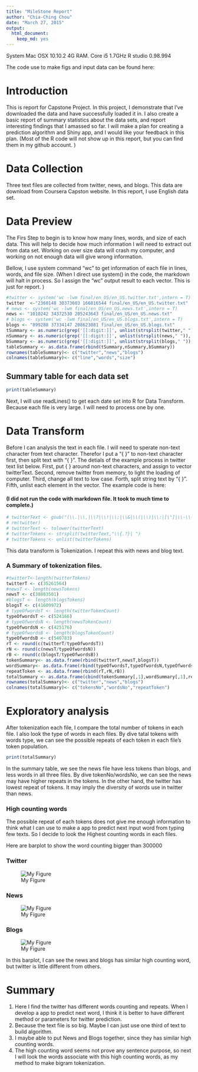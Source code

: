 ```yaml
---
title: "MileStone Report"
author: "Chia-Ching Chou"
date: "March 27, 2015"
output:
  html_document:
    keep_md: yes
---    
```

System Mac OSX 10.10.2 4G RAM. Core i5 1.7GHz
R studio 0.98.994 

The code use to make figs and input data can be found here:


# Introduction
This is report for Capstone Project. In this project, I demonstrate that I've downloaded the data and have successfully loaded it in. I also create a basic report of summary statistics about the data sets, and report interesting findings that I amassed so far. I will make a plan for creating a prediction algorithm and Shiny app, and I would like your feedback in this plan.
(Most of the R code will not show up in this report, but you can find them in my github account. )

# Data Collection
Three text files are collected from twitter, news, and blogs. This data are download from Coursera Capston website. In this report, I use English data set. 


# Data Preview
The Firs Step to begin is to know how many lines, words, and size of each data. This will help to decide how much information I will need to extract out from data set. Working on over size data will crash my computer, and working on not enough data will give wrong information.

Bellow, I use system command "wc" to get information of each file in lines, words, and file size. (When I direct use system() in the code, the markdown will halt in process. So I assign the "wc" output result to each vector. This is just for report. )
```r
#twitter <- system('wc -lwm final/en_US/en_US.twitter.txt',intern = T)
twitter  <-"2360148 30373603 166816544 final/en_US/en_US.twitter.txt"
# news <- system('wc -lwm final/en_US/en_US.news.txt',intern = T)
news <- "1010242 34372530 205243643 final/en_US/en_US.news.txt"
# blogs <- system('wc -lwm final/en_US/en_US.blogs.txt',intern = T)
blogs <- "899288 37334147 208623081 final/en_US/en_US.blogs.txt"
tSummary <- as.numeric(grep('[[:digit:]]', unlist(strsplit(twitter," ")), value = T))
nSummary <- as.numeric(grep('[[:digit:]]', unlist(strsplit(news," ")), value = T))
bSummary <- as.numeric(grep('[[:digit:]]', unlist(strsplit(blogs," ")), value = T))
tableSummary <- as.data.frame(rbind(tSummary,nSummary,bSummary))
rownames(tableSummary)<- c("twitter","news","blogs")
colnames(tableSummary)<- c("line","words","size")
```

## Summary table for each data set 

```r
print(tableSummary)
```
Next, I will use readLines() to get each date set into R for Data Transform.
Because each file is very large. I will need to process one by one. 


# Data Transform
Before I can analysis the text in each file. I will need to sperate non-text character from text character. Therefor I put a "{ }" to non-text character first, then split text with "{ }". The detials of the example process in twitter text list below.
First, put { } around non-text characters, and assign to vector twitterText.
Second, remove twitter from memory, to light the loading of computer.
Third, change all text to low case.
Forth, split string text by  "{ }".
Fifth, unlist each element in the vector.
The example code is here: 

#### (I did not run the code with markdown file. It took to much time to complete.)
```r
# twitterText <- gsub("(\\.|\\,|\\?|\\!|\\;|\\&|\\(|\\)|\\:|[\"]|\\-\\-|\\=| \\- |\\#| \\'|\\' )","{\\1}",twitter)
# rm(twitter)
# twitterText <- tolower(twitterText)
# twitterTokens <- strsplit(twitterText,"\\{.?}| ")
# twitterTokens <- unlist(twitterTokens)
```
This data transform is Tokenization. 
I repeat this with news and blog text.

### A Summary of tokenization files.

```r
#twitterT<-length(twitterTokens)
twitterT <- c(35261564)
#newsT <- length(newsTokens)
newsT <- c(38803501)
#blogsT <- length(blogsTokens)
blogsT <- c(41609972)
# typeOfwordsT <- length(twitterTokenCount)
typeOfwordsT <- c(524166)
# typeOfwordsN <- length(newsTokenCount)
typeOfwordsN <- c(425176)
# typeOfwordsB <- length(blogsTokenCount)
typeOfwordsB <- c(540783)
rT <- round(c(twitterT/typeOfwordsT))
rN <- round(c(newsT/typeOfwordsN))
rB <- round(c(blogsT/typeOfwordsB))
tokenSummary<- as.data.frame(rbind(twitterT,newsT,blogsT))
wordSummary<- as.data.frame(rbind(typeOfwordsT,typeOfwordsN,typeOfwordsB))
repeatToken <- as.data.frame(rbind(rT,rN,rB))
totalSummary <- as.data.frame(cbind(tokenSummary[,1],wordSummary[,1],repeatToken[,1]))
rownames(totalSummary)<- c("twitter","news","blogs")
colnames(totalSummary)<- c("tokensNo","wordsNo","repeatToken")


```

# Exploratory analysis
After tokenization each file, I compare the total number of tokens in each file. I also look the type of words in each files. By dive tatal tokens with words type, we can see the possible repeats of each token in each file's token population.
```r
print(totalSummary)
```
In the summary table, we see the news file have less tokens than blogs, and less words in all three files. By dive tokenNo/wordsNo, we can see the news may have higher repeats in the tokens. In the other hand, the twitter has lowest repeat of tokens. It may imply the diversity of words use in twitter than news.

### High counting words
The possible repeat of each tokens does not give me enough information to think 
what I can use to make a app to predict next input word from typing few texts. So I decide to look the Highest counting words in each files.

Here are barplot to show the word counting bigger than 300000

### Twitter
![My Figure](Twitterfig1.png)

### News
![My Figure](Newsfig1.png)

### Blogs
![My Figure](blogsFig1.png)

In this barplot, I can see the news and blogs has similar high counting word, but twitter is little different from others.

# Summary
1. Here I find the twitter has different words counting and repeats. When I develop a app to predict next word, I think it is better to have different method or parameters for twitter prediction. 
2. Because the text file is so big. Maybe I can just use one third of text to build algorithm.
3. I maybe able to put News and Blogs together, since they has similar high counting words.
4. The high counting word seems not prove any sentence purpose, so next I will look the words associate with this high counting words, as my method to make bigram tokenization.









```r

```

